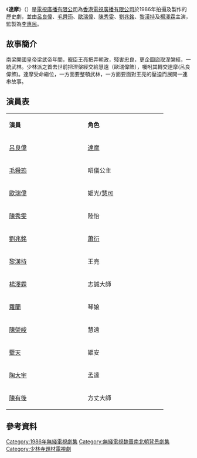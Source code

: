{{unreferenced | time = 2021-1-1}}
{{無綫劇集
|中文劇名=達摩
|英文劇名=Dharma
|圖像=
|顏色=#C0C0C0
|製作年份=
|國家={{HK}}
|翡翠台首播日期=1986年12月31日
|監製=[[李惠民|李惠民]]
|編審=[[馮志強|馮志強]]
|集數=20
|主題曲=達摩
|作曲=[[陳永良|陳永良]]
|填詞=[[薛志雄|薛志雄]]
|主唱=[[張明敏|張明敏]]
|劇種={{nowrap|歷史}}
|主演=[[呂良偉|呂良偉]]、[[毛舜筠|毛舜筠]]、[[歐瑞偉|歐瑞偉]]、[[陳秀雯|陳秀雯]]、[[劉兆銘|劉兆銘]]、[[黎漢持|黎漢持]]、[[楊澤霖|楊澤霖]]
|製作公司=[[電視廣播有限公司|電視廣播有限公司]]
}}

《'''達摩'''》（{{lang-en|Dharma}}）是[[電視廣播有限公司|電視廣播有限公司]]為[[香港電視廣播有限公司|香港電視廣播有限公司]]於1986年拍攝及製作的歷史劇，並由[[呂良偉|呂良偉]]、[[毛舜筠|毛舜筠]]、[[歐瑞偉|歐瑞偉]]、[[陳秀雯|陳秀雯]]、[[劉兆銘|劉兆銘]]、[[黎漢持|黎漢持]]及[[楊澤霖|楊澤霖]]主演，監製為[[李惠民|李惠民]]。

== 故事簡介 ==
南梁開國皇帝梁武帝年間，寵臣王亮把弄朝政，殘害忠良，更企圖盜取涅槃經，一統武林。少林派之首去世前把涅槃經交給慧遠（歐瑞偉飾），囑咐其轉交達摩(呂良偉飾)。達摩受命繼位，一方面要整頓武林，一方面要面對王亮的壓迫而展開一連串故事。

== 演員表 ==
{|class="wikitable" width="40%"
|-style="background:#6495ED; color:white" align=center
|style="width:20%"|'''演員'''||style="width:20%"|'''角色'''
|-
|[[呂良偉|呂良偉]]||[[達摩|達摩]]
|-
|[[毛舜筠|毛舜筠]]||昭儀公主
|-
|[[歐瑞偉|歐瑞偉]]||姬光/[[慧可|慧可]]
|-
|[[陳秀雯|陳秀雯]]||陸怡
|-
|[[劉兆銘|劉兆銘]]||[[蕭衍|蕭衍]]
|-
|[[黎漢持|黎漢持]]||王亮
|-
|[[楊澤霖|楊澤霖]]||志誠大師
|-
|[[羅蘭_(香港)|羅蘭]]||琴娘
|-
|[[陳榮峻|陳榮峻]]||慧遠
|-
|[[藍天_(演員)|藍天]]||姬安
|-
|[[陶大宇|陶大宇]]||孟達
|-
|[[陳有後|陳有後]]||方丈大師
|}

== 參考資料 ==
{{RefList}}

[[Category:1986年無綫電視劇集|Category:1986年無綫電視劇集]]
[[Category:無綫電視魏晉南北朝背景劇集|Category:無綫電視魏晉南北朝背景劇集]]
[[Category:少林寺題材電視劇|Category:少林寺題材電視劇]]